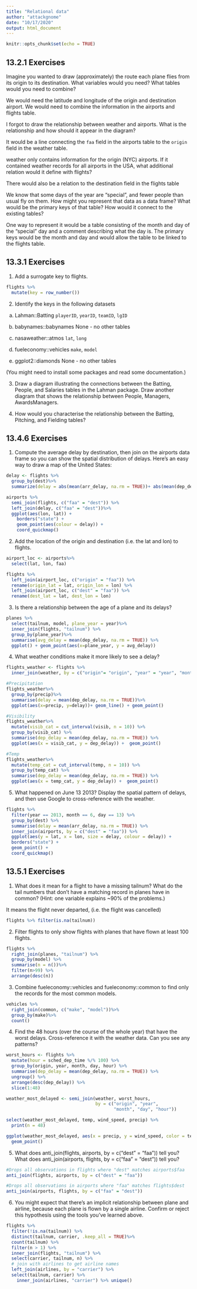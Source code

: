 ```yaml
---
title: "Relational data"
author: "attackgnome"
date: "10/17/2020"
output: html_document
---
```


```r
knitr::opts_chunk$set(echo = TRUE)
```

## 13.2.1 Exercises

Imagine you wanted to draw (approximately) the route each plane flies from its origin to its destination. What variables would you need? What tables would you need to combine?

  We would need the latitude and longitude of the origin and destination airport. We would need to combine the information in the airports and flights table.

I forgot to draw the relationship between weather and airports. What is the relationship and how should it appear in the diagram?

  It would be a line connecting the `faa` field in the airports table to the `origin` field in the weather table.

weather only contains information for the origin (NYC) airports. If it contained weather records for all airports in the USA, what additional relation would it define with flights?

  There would also be a relation to the destination field in the flights table

We know that some days of the year are “special”, and fewer people than usual fly on them. How might you represent that data as a data frame? What would be the primary keys of that table? How would it connect to the existing tables?

  One way to represent it would be a table consisting of the month and day of the "special" day and a comment describing what the day is. The primary keys would be the month and day and would allow the table to be linked to the flights table.
  
  
## 13.3.1 Exercises
1. Add a surrogate key to flights.

```r
flights %>%
  mutate(key = row_number())
```

2. Identify the keys in the following datasets
  a. Lahman::Batting
  `playerID`, `yearID`, `teamID`, `lgID`
  
  b. babynames::babynames
  None - no other tables
  
  c. nasaweather::atmos
  `lat`, `long`
  
  d. fueleconomy::vehicles
  `make`, `model`
  
  e. ggplot2::diamonds
  None - no other tables
  
  (You might need to install some packages and read some documentation.)

3. Draw a diagram illustrating the connections between the Batting, People, and Salaries tables in the Lahman package. Draw another diagram that shows the relationship between People, Managers, AwardsManagers.

4. How would you characterise the relationship between the Batting, Pitching, and Fielding tables?  


## 13.4.6 Exercises
1. Compute the average delay by destination, then join on the airports data frame so you can show the spatial distribution of delays. Here’s an easy way to draw a map of the United States:

```r
delay <- flights %>%
  group_by(dest)%>%
  summarize(delay = abs(mean(arr_delay, na.rm = TRUE))+ abs(mean(dep_delay, na.rm = TRUE)))

airports %>%
  semi_join(flights, c("faa" = "dest")) %>%
  left_join(delay, c("faa" = "dest"))%>%
  ggplot(aes(lon, lat)) +
    borders("state") +
    geom_point(aes(colour = delay)) +
    coord_quickmap()
```


2. Add the location of the origin and destination (i.e. the lat and lon) to flights.


```r
airport_loc <- airports%>%
  select(lat, lon, faa)

flights %>%
  left_join(airport_loc, c("origin" = "faa")) %>%
  rename(origin_lat = lat, origin_lon = lon) %>%
  left_join(airport_loc, c("dest" = "faa")) %>%
  rename(dest_lat = lat, dest_lon = lon)
```


3. Is there a relationship between the age of a plane and its delays?

```r
planes %>%
  select(tailnum, model, plane_year = year)%>%
  inner_join(flights, "tailnum") %>%
  group_by(plane_year)%>%
  summarise(avg_delay = mean(dep_delay, na.rm = TRUE)) %>%
  ggplot() + geom_point(aes(x=plane_year, y = avg_delay))
```


4. What weather conditions make it more likely to see a delay?

```r
flights_weather <- flights %>%
  inner_join(weather, by = c("origin"= "origin", "year" = "year", "month" = "month", "day" = "day", "hour"= "hour"))

#Precipitation
flights_weather%>%
  group_by(precip)%>%
  summarise(delay = mean(dep_delay, na.rm = TRUE))%>%
  ggplot(aes(x=precip, y=delay))+ geom_line() + geom_point()

#Visibility
flights_weather%>%
  mutate(visib_cat = cut_interval(visib, n = 10)) %>%
  group_by(visib_cat) %>%
  summarise(dep_delay = mean(dep_delay, na.rm = TRUE)) %>%
  ggplot(aes(x = visib_cat, y = dep_delay)) +  geom_point()

#Temp
flights_weather%>%
  mutate(temp_cat = cut_interval(temp, n = 10)) %>%
  group_by(temp_cat) %>%
  summarise(dep_delay = mean(dep_delay, na.rm = TRUE)) %>%
  ggplot(aes(x = temp_cat, y = dep_delay)) +  geom_point()

```


5. What happened on June 13 2013? Display the spatial pattern of delays, and then use Google to cross-reference with the weather.

```r
flights %>%
  filter(year == 2013, month == 6, day == 13) %>%
  group_by(dest) %>%
  summarise(delay = mean(arr_delay, na.rm = TRUE)) %>%
  inner_join(airports, by = c("dest" = "faa")) %>%
  ggplot(aes(y = lat, x = lon, size = delay, colour = delay)) +
  borders("state") +
  geom_point() +
  coord_quickmap() 
```


## 13.5.1 Exercises
1. What does it mean for a flight to have a missing tailnum? What do the tail numbers that don’t have a matching record in planes have in common? (Hint: one variable explains ~90% of the problems.)

It means the flight never departed, (i.e. the flight was cancelled)

```r
flights %>% filter(is.na(tailnum))
```


2. Filter flights to only show flights with planes that have flown at least 100 flights.

```r
flights %>% 
  right_join(planes, "tailnum") %>%
  group_by(model) %>%
  summarise(n = n())%>%
  filter(n>99) %>%
  arrange(desc(n))
```

3. Combine fueleconomy::vehicles and fueleconomy::common to find only the records for the most common models.

```r
vehicles %>% 
  right_join(common, c("make", "model"))%>%
  group_by(make)%>%
  count()
```


4. Find the 48 hours (over the course of the whole year) that have the worst delays. Cross-reference it with the weather data. Can you see any patterns?

```r
worst_hours <- flights %>%
  mutate(hour = sched_dep_time %/% 100) %>%
  group_by(origin, year, month, day, hour) %>%
  summarise(dep_delay = mean(dep_delay, na.rm = TRUE)) %>%
  ungroup() %>%
  arrange(desc(dep_delay)) %>%
  slice(1:48)

weather_most_delayed <- semi_join(weather, worst_hours, 
                                  by = c("origin", "year",
                                         "month", "day", "hour"))

select(weather_most_delayed, temp, wind_speed, precip) %>%
  print(n = 48)

ggplot(weather_most_delayed, aes(x = precip, y = wind_speed, color = temp)) +
  geom_point()
```

5. What does anti_join(flights, airports, by = c("dest" = "faa")) tell you? What does anti_join(airports, flights, by = c("faa" = "dest")) tell you?

```r
#Drops all observations in flights where "dest" matches airports$faa
anti_join(flights, airports, by = c("dest" = "faa"))

#Drops all observations in airports where "faa" matches flights$dest
anti_join(airports, flights, by = c("faa" = "dest")) 
```

6. You might expect that there’s an implicit relationship between plane and airline, because each plane is flown by a single airline. Confirm or reject this hypothesis using the tools you’ve learned above.

```r
flights %>%
  filter(!is.na(tailnum)) %>%
  distinct(tailnum, carrier, .keep_all = TRUE)%>%
  count(tailnum) %>%
  filter(n > 1) %>%
  inner_join(flights, "tailnum") %>%
  select(carrier, tailnum, n) %>%
  # join with airlines to get airline names
  left_join(airlines, by = "carrier") %>%
  select(tailnum, carrier) %>%
    inner_join(airlines, "carrier") %>% unique()

```
